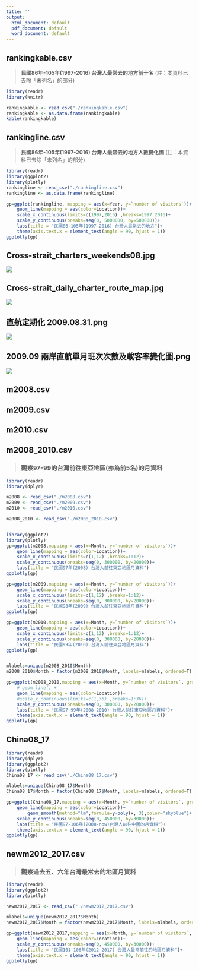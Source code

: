 ```yaml
---
title: ''
output:
  html_document: default
  pdf_document: default
  word_document: default
---
```


## rankingkable.csv
> **民國86年-105年(1997-2016) 台灣人最常去的地方前十名** (註：本資料已去除「未列名」的部分)

```r
library(readr)
library(knitr)

rankingkable <- read_csv("./rankingkable.csv")
rankingkable <- as.data.frame(rankingkable)
kable(rankingkable)
```

## rankingline.csv
> **民國86年-105年(1997-2016) 台灣人最常去的地方人數變化圖** (註：本資料已去除「未列名」的部分)

```r
library(readr)
library(ggplot2)
library(plotly)
rankingline <- read_csv("./rankingline.csv")
rankingline <- as.data.frame(rankingline)

gp=ggplot(rankingline, mapping = aes(x=Year, y=`number of visitors`))+
    geom_line(mapping = aes(color=Location))+
    scale_x_continuous(limits=c(1997,2016) ,breaks=1997:2016)+
    scale_y_continuous(breaks=seq(0, 5000000, by=500000))+
    labs(title = "民國86-105年(1997-2016) 台灣人最常去的地方")+
    theme(axis.text.x = element_text(angle = 90, hjust = 1))
ggplotly(gp)
```

## Cross-strait_charters_weekends08.jpg
![](C:/Users/user/Desktop/R/Final Project/Liao/Cross-strait_charters_weekends08.jpg)

## Cross-strait_daily_charter_route_map.jpg
![](C:/Users/user/Desktop/R/Final Project/Liao/Cross-strait_daily_charter_route_map.jpg)

## 直航定期化 2009.08.31.png
![](C:/Users/user/Desktop/R/Final Project/Liao/直航定期化 2009.08.31.png)

## 2009.09 兩岸直航單月班次次數及載客率變化圖.png
![](C:/Users/user/Desktop/R/Final Project/Liao/2009.09 兩岸直航單月班次次數及載客率變化圖.png)


## m2008.csv
## m2009.csv
## m2010.csv
## m2008_2010.csv
> ### 觀察97-99的台灣前往東亞地區(亦為前5名)的月資料

```r
library(readr)
library(dplyr)

m2008 <- read_csv("./m2008.csv")
m2009 <- read_csv("./m2009.csv")
m2010 <- read_csv("./m2010.csv")

m2008_2010 <- read_csv("./m2008_2010.csv")


library(ggplot2)
library(plotly)
gp=ggplot(m2008,mapping = aes(x=Month, y=`number of visitors`))+
    geom_line(mapping = aes(color=Location))+
    scale_x_continuous(limits=c(1,12) ,breaks=1:12)+
    scale_y_continuous(breaks=seq(0, 300000, by=20000))+
    labs(title = "民國97年(2008) 台灣人前往東亞地區月資料")
ggplotly(gp)

gp=ggplot(m2009,mapping = aes(x=Month, y=`number of visitors`))+
    geom_line(mapping = aes(color=Location))+
    scale_x_continuous(limits=c(1,12) ,breaks=1:12)+
    scale_y_continuous(breaks=seq(0, 300000, by=20000))+
    labs(title = "民國98年(2009) 台灣人前往東亞地區月資料")
ggplotly(gp)

gp=ggplot(m2010,mapping = aes(x=Month, y=`number of visitors`))+
    geom_line(mapping = aes(color=Location))+
    scale_x_continuous(limits=c(1,12) ,breaks=1:12)+
    scale_y_continuous(breaks=seq(0, 300000, by=20000))+
    labs(title = "民國99年(2010) 台灣人前往東亞地區月資料")
ggplotly(gp)


mlabels=unique(m2008_2010$Month)
m2008_2010$Month = factor(m2008_2010$Month, labels=mlabels, ordered=T)

gp=ggplot(m2008_2010,mapping = aes(x=Month, y=`number of visitors`, group=Location))+
    # geom_line() + 
    geom_line(mapping = aes(color=Location))+
    #scale_x_continuous(limits=c(1,36) ,breaks=1:36)+
    scale_y_continuous(breaks=seq(0, 300000, by=20000))+
    labs(title = "民國97-99年(2008-2010) 台灣人前往東亞地區月資料")+
    theme(axis.text.x = element_text(angle = 90, hjust = 1))
ggplotly(gp)
```


## China08_17
```r
library(readr)
library(dplyr)
library(ggplot2)
library(plotly)
China08_17 <- read_csv("./China08_17.csv")

mlabels=unique(China08_17$Month)
China08_17$Month = factor(China08_17$Month, labels=mlabels, ordered=T)

gp=ggplot(China08_17,mapping = aes(x=Month, y=`number of visitors`, group=Location))+
    geom_line(mapping = aes(color=Location))+
        geom_smooth(method="lm",formula=y~poly(x, 3),color="skyblue")+
    scale_y_continuous(breaks=seq(0, 450000, by=30000))+
    labs(title = "民國97-106年(2008-now)台灣人前往中國的月資料")+
    theme(axis.text.x = element_text(angle = 90, hjust = 1))
ggplotly(gp)
```

## newm2012_2017.csv
> ### 觀察過去五、六年台灣最常去的地區月資料

```r
library(readr)
library(ggplot2)
library(plotly)

newm2012_2017 <- read_csv("./newm2012_2017.csv")

mlabels=unique(newm2012_2017$Month)
newm2012_2017$Month = factor(newm2012_2017$Month, labels=mlabels, ordered=T)

gp=ggplot(newm2012_2017,mapping = aes(x=Month, y=`number of visitors`, group=Location))+
    geom_line(mapping = aes(color=Location))+
    scale_y_continuous(breaks=seq(0, 450000, by=30000))+
    labs(title = "民國101-106年(2012-2017) 台灣人最常前往的地區月資料")+
    theme(axis.text.x = element_text(angle = 90, hjust = 1))
ggplotly(gp)

```
